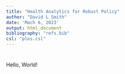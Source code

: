 ```yaml
---
title: "Health Analytics for Robust Policy"  
author: "David L Smith"
date: 'Mach 6, 2023'
output: html_document
bibliography: "refs.bib" 
csl: "plos.csl" 
---
```


# {.tabset}

Hello, World! 